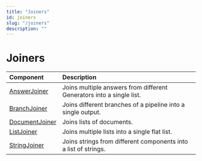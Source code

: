 ```yaml
---
title: "Joiners"
id: joiners
slug: "/joiners"
description: ""
---
```


# Joiners

| Component                              | Description                                                          |
| :------------------------------------- | :------------------------------------------------------------------- |
| [AnswerJoiner](doc:answerjoiner)       | Joins multiple answers from different Generators into a single list. |
| [BranchJoiner](/docs/branchjoiner)     | Joins different branches of a pipeline into a single output.         |
| [DocumentJoiner](/docs/documentjoiner) | Joins lists of documents.                                            |
| [ListJoiner](doc:listjoiner)           | Joins multiple lists into a single flat list.                        |
| [StringJoiner](doc:stringjoiner)       | Joins strings from different components into a list of strings.      |
